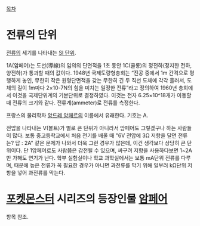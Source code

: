 [[목차]]

= 전류의 단위 =
[[전류]]의 세기를 나타내는 [[SI 단위]]. 

1A(암페어)는 도선(導線)의 임의의 단면적을 1초 동안 1C(쿨롱)의 정전하(정지한 전하, 양전하)가 통과할 때의 값이다. 1948년 국제도량형총회는 “진공 중에서 1m 간격으로 평행하게 놓인, 무한히 작은 원형단면적을 갖는 무한히 긴 두 직선 도체에 각각 흘러서, 도체의 길이 1m마다 2×10-7N의 힘을 미치는 일정한 전류”라고 정의하여 1960년 총회에서 이것을 국제단위계의 기본단위로 결정하였다. 이것는 전자 6.25×10^18개가 이동할 때 전류의 크기와 같다. 전류계(ammeter)로 전류를 측정한다.

프랑스의 물리학자 [[앙드레 앙페르]]의 이름에서 유래한다. 기호는 A.

전압을 나타내는 V(볼트)가 별로 큰 단위가 아니라서 암페어도 그렇겠구나 하는 사람들이 많다. 보통 중고등학교에서 처음 전기를 배울 때 "6V 전압에 3Ω 저항을 달면 전류는? 답 : 2A" 같은 문제가 나와서 더욱 그런 경우가 많은데, 이건 생각보다 상당히 큰 단위이다. 단 1암페어로도 사람쯤은 감전될 수 있으며, 싸구려 저항을 사용하다보면 1~2A만 가해도 연기가 난다. 학부 실험실이나 학교 과학실에서는 보통 mA단위 전류를 다루며, 때문에 높은 전류가 꼭 필요한 경우가 아니면 과전류를 막기 위해 일부러 kΩ단위 저항을 넣어 과전류를 막는다.

= [[포켓몬스터]] 시리즈의 등장인물 [[암페어(포켓몬스터)|암페어]] =
항목 참조.
